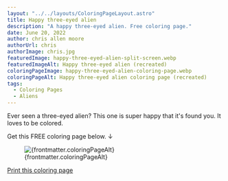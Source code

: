 ```yaml
---
layout: "../../layouts/ColoringPageLayout.astro"
title: Happy three-eyed alien
description: "A happy three-eyed alien. Free coloring page."
date: June 20, 2022
author: chris allen moore
authorUrl: chris
authorImage: chris.jpg
featuredImage: happy-three-eyed-alien-split-screen.webp
featuredImageAlt: Happy three-eyed alien (recreated)
coloringPageImage: happy-three-eyed-alien-coloring-page.webp
coloringPageAlt: Happy three-eyed alien coloring page (recreated)
tags:
  - Coloring Pages
  - Aliens
---
```


Ever seen a three-eyed alien? This one is super happy that it's found you. It loves to be colored.

Get this FREE coloring page below. ↓

<figure class="text-center mt-0">
  <img
    src={`/images/coloring-pages/${frontmatter.coloringPageImage}/`}
    alt={frontmatter.coloringPageAlt}
    class="w-full"
  />
  <figcaption class="text-sm">{frontmatter.coloringPageAlt}</figcaption>
</figure>

<div class="text-center">
  <a
    target="_blank"
    href={`/images/coloring-pages/${frontmatter.coloringPageImage}/`}
    class="no-underline bg-paradiso-600 hover:bg-paradiso-700 text-white py-4 px-5 rounded-full leading-normal"
  >
    <span>Print this coloring page</span>
  </a>
</div>
